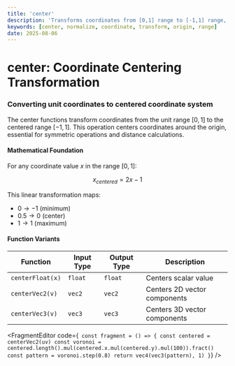 ```yaml
---
title: 'center'
description: 'Transforms coordinates from [0,1] range to [-1,1] range, centering around origin'
keywords: [center, normalize, coordinate, transform, origin, range]
date: 2025-08-06
---
```



# center: Coordinate Centering Transformation

### Converting unit coordinates to centered coordinate system

The center functions transform coordinates from the unit range $[0,1]$ to the centered range $[-1,1]$. This operation centers coordinates around the origin, essential for symmetric operations and distance calculations.

#### Mathematical Foundation

For any coordinate value $x$ in the range $[0,1]$:

$$x_{centered} = 2x - 1$$

This linear transformation maps:

- $0 \rightarrow -1$ (minimum)
- $0.5 \rightarrow 0$ (center)
- $1 \rightarrow 1$ (maximum)

#### Function Variants

| Function         | Input Type | Output Type | Description                  |
| ---------------- | ---------- | ----------- | ---------------------------- |
| `centerFloat(x)` | `float`    | `float`     | Centers scalar value         |
| `centerVec2(v)`  | `vec2`     | `vec2`      | Centers 2D vector components |
| `centerVec3(v)`  | `vec3`     | `vec3`      | Centers 3D vector components |

<FragmentEditor
        code={`
const fragment = () => {
        const centered = centerVec2(uv)
        const voronoi = centered.length().mul(centered.x.mul(centered.y).mul(100)).fract()
        const pattern = voronoi.step(0.8)
        return vec4(vec3(pattern), 1)
}`}
/>
